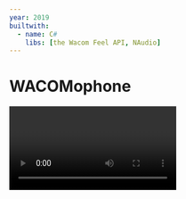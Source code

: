 ```yaml
---
year: 2019
builtwith:
  - name: C#
    libs: [the Wacom Feel API, NAudio]
---
```


# WACOMophone

<Video n={0} float="left" marginRight="1em" hasSound />

Ever wanted to play an instrument with so much latency that it's impossible to keep a rhythm going?
I sure have! The video is a rare good take of Fur Elise on this drawing-tablet-turned-keyboard thing that I wrote one
weekend just to see what it'd play like.

Dunno if I'd make a career out of it. Pretty fun, though.
